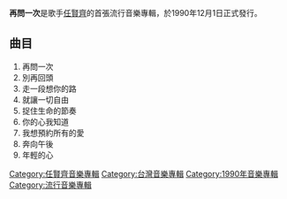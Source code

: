 {{Infobox album
| name       = '''再問一次'''
| type       = [[專輯|專輯]]
| artist     = [[任賢齊|任賢齊]]
| cover      = Ren01.jpg
| recorded   = 未知
<!-- 未知參數 | background = #CFDCE6 -->
| released   = 1990年12月1日
| genre      = [[華語流行音樂|華語流行音樂]]
| label      = [[新格唱片|新格唱片]]
| length     = 未知
| producer   = 
| reviews    = 
| prev_title = 
| prev_year  = 
| next_title = [[冷漠與溫柔|冷漠與溫柔]]
| next_year  = 1991
}}
'''再問一次'''是歌手[[任賢齊|任賢齊]]的首張流行音樂專輯，於1990年12月1日正式發行。

==曲目==
#再問一次
#別再回頭
#走一段想你的路
#就讓一切自由
#捉住生命的節奏
#你的心我知道
#我想預約所有的愛
#奔向午後
#年輕的心

[[Category:任賢齊音樂專輯|Category:任賢齊音樂專輯]]
[[Category:台灣音樂專輯|Category:台灣音樂專輯]]
[[Category:1990年音樂專輯|Category:1990年音樂專輯]]
[[Category:流行音樂專輯|Category:流行音樂專輯]]